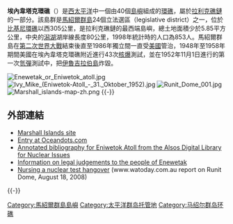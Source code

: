 {{Infobox islands
| name             = 埃內韋塔克環礁
| image name       = Enewetak map.png
| image size       = 250px
| image caption    =
| locator map      = {{Location map|Marshall islands|lat=11.5|long=162.1}}
| map_custom = yes
| location         = [[太平洋|太平洋]]北部
| coordinates      = {{coord|11|30|N|162|20|E|display=inline}}
| country          = {{MHL}}
| archipelago      = [[拉利克礁鏈|拉利克礁鏈]]
| total islands    = 40
| area             = 5.85平方公里
| elevation_m      = 5
| population       = 853
| population as of = 1998
}}

'''埃內韋塔克環礁'''（{{lang-en|Enewetak Atoll}}）是[[西太平洋|西太平洋]]中一個由40個[[島嶼|島嶼]]組成的[[環礁|環礁]]，屬於[[拉利克礁鏈|拉利克礁鏈]]的一部分。該島群是[[馬紹爾群島|馬紹爾群島]]24個立法選區（legislative district）之一，位於[[比基尼環礁|比基尼環礁]]以西305公里，是拉利克礁鏈的最西端島嶼，總土地面積少於5.85平方公里，中央的[[潟湖|潟湖]]湖岸線長度80公里，1998年統計時的人口為853人。馬紹爾群島在[[第二次世界大戰|第二次世界大戰]]結束後直至1986年獨立間一直受[[美國|美國]]管治，1948年至1958年期間美國在埃內韋塔克環礁附近進行43次[[核爆|核爆]]測試，並在1952年11月1日進行的第一次[[氫彈|氫彈]]測試中，把[[伊魯吉拉伯島|伊魯吉拉伯島]]炸毀。

[[File:Enewetak_or_Eniwetok_atoll.jpg|thumb]]
[[File:Ivy_Mike_(Eniwetok-Atoll_-_31._Oktober_1952).jpg|thumb]]
[[File:Runit_Dome_001.jpg|thumb]]
[[File:Marshall_islands-map-zh.png|thumb]]
{{-}}
==外部連結==
* [http://marshall.csu.edu.au/Marshalls/html/atolls/enewetak.html Marshall Islands site] {{Wayback|url=http://marshall.csu.edu.au/Marshalls/html/atolls/enewetak.html |date=20200809052404 }}
* [http://www.oceandots.com/pacific/marshall/enewetak.php Entry at Oceandots.com]{{Wayback|url=http://www.oceandots.com/pacific/marshall/enewetak.php |date=20101223043232 }}
* [https://web.archive.org/web/20060721231654/http://alsos.wlu.edu/qsearch.aspx?browse=places%2FEniwetok+Atoll Annotated bibliography for Eniwetok Atoll from the Alsos Digital Library for Nuclear Issues]
* [http://www.nuclearclaimstribunal.com Information on legal judgements to the people of Enewetak]{{Wayback|url=http://www.nuclearclaimstribunal.com/ |date=20070613031306 }}
* [http://www.watoday.com.au/world/nursing-a-nuclear-test-hangover-20080818-3x86.html Nursing a nuclear test hangover] {{Wayback|url=http://www.watoday.com.au/world/nursing-a-nuclear-test-hangover-20080818-3x86.html |date=20201125085606 }} (www.watoday.com.au report on Runit Dome, August 18, 2008)

{{Authority control}}
{{Marshalls-stub}}
{{-}}
{{美国核试验}}
{{Marshall Islands}}

[[Category:馬紹爾群島島嶼|Category:馬紹爾群島島嶼]]
[[Category:太平洋群岛托管地|Category:太平洋群岛托管地]]
[[Category:马绍尔群岛环礁|Category:马绍尔群岛环礁]]